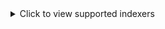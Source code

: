 <details>
  <summary>Click to view supported indexers</summary>

- ABNormal
- Acid-Lounge
- Aither
- AlphaRatio
- AnimeBytes
- AnimeWorld
- Anthelion
- Bemaniso
- BeyondHD
- BIT-HDTV
- BitHUmen
- BitSexy
- BitTorrentFiles
- BroadcasTheNet
- BrokenStones
- Cathode-Ray Tube
- DanishBytes
- DigitalCore
- DocsPedia
- Empornium
- Enthralled
- FearNoPeer
- FileList
- FinElite
- FunFile
- Fuzer
- GazelleGames
- Hawke-UNO
- HD-Only
- HD-Space
- HD-Torrents
- HDBits
- Hebits
- iAnon
- ImmortalSeed
- iNSANE
- IPTorrents
- KeepFRDS
- LilleSky
- Locadora
- LST
- LustHive
- Milkie
- MoreThanTv
- MyAnonamouse
- nCore
- Nebulance
- Norbits
- Nyaa
- OnlyEncodes
- Orpheus
- PassThePopcorn
- PixelHD
- PolishSource
- PolishTracker
- Pornbay
- PreToMe
- PTFiles
- PussyTorrents
- Redacted
- ReelFliX
- RetroFlix
- RevolutionTT
- Romanian Metal Torrents
- SATClubbing
- SceneHD
- SeedPool
- Sharewood
- SpeedApp
- SubsPlease
- SugoiMusic
- SuperBits
- TheDarkCommunity
- TheOldSchool
- Tokyo Toshokan
- TorrentBytes
- TorrentDay
- TorrentHR
- TorrentLeech
- TorrentNetwork
- TorrentSectorCrew
- TorrentSeeds
- TorrentSeeds Music
- TorrentSyndikat
- TranceTraffic
- UHDBits
- XSpeeds

along with the **Generic RSS** and **Generic Torznab/Newznab** integration.

</details>
